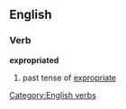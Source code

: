 ==English==
=== Verb ===
[[Category:English verbs]]
'''expropriated'''
#past tense of [[expropriate]]